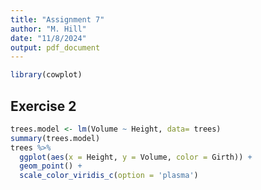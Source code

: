 ---
title: "Assignment 7"
author: "M. Hill"
date: "11/8/2024"
output: pdf_document
---

```{r setup, include=FALSE}
library(cowplot)
```

## Exercise 2
```{r}

trees.model <- lm(Volume ~ Height, data= trees)
summary(trees.model)
trees %>%
  ggplot(aes(x = Height, y = Volume, color = Girth)) +
  geom_point() +
  scale_color_viridis_c(option = 'plasma')


```

